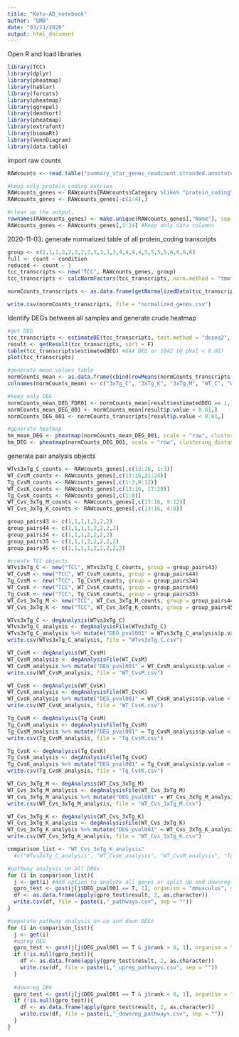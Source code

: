 ```yaml
---
title: "Keto-AD_notebook"
author: "GMB"
date: "03/11/2020"
output: html_document
---
```

Open R and load libraries
```r
library(TCC)
library(dplyr)
library(pheatmap)
library(hablar)
library(forcats)
library(pheatmap)
library(ggrepel)
library(dendsort)
library(pheatmap)
library(extrafont)
library(biomaRt)
library(VennDiagram)
library(data.table)
```

import raw counts
```r
RAWcounts <- read.table("summary_star_genes_readcount.stranded.annotated.tsv", stringsAsFactors = FALSE, header = T, row.names = 1)

#keep only protein coding entries
RAWcounts_genes <- RAWcounts[RAWcounts$Category %like% "protein_coding",] #%like% from data.table package
RAWcounts_genes <- RAWcounts_genes[-c(1:4),]

#clean up the output, 
rownames(RAWcounts_genes) <- make.unique(RAWcounts_genes[,"Name"], sep = ".") #set row names
RAWcounts_genes <- RAWcounts_genes[,1:24] #keep only data columns

```

2020-11-03: generate normalized table of all protein_coding transcripts
```r
group <- c(1,1,1,2,2,2,2,2,3,3,3,3,4,4,4,4,5,5,5,5,6,6,6,6)
full <- count ~ condition
reduced <- count ~ 1
tcc_transcripts <- new("TCC", RAWcounts_genes, group)
tcc_transcripts <- calcNormFactors(tcc_transcripts, norm.method = "tmm", test.method = "edger", iteration = 3, full = full, reduced = reduced)

normCounts_transcripts <- as.data.frame(getNormalizedData(tcc_transcripts))

write.csv(normCounts_transcripts, file = "normalized_genes.csv")
```


Identify DEGs between all samples and generate crude heatmap
```r

#get DEG
tcc_transcripts <- estimateDE(tcc_transcripts, test.method = "deseq2", FDR = 0.1)
result <- getResult(tcc_transcripts, sort = F)
table(tcc_transcripts$estimatedDEG) #644 DEG or 1042 (@ pVal < 0.01)
plot(tcc_transcripts)

#generate mean values table
normCounts_mean <- as.data.frame(cbind(rowMeans(normCounts_transcripts[,1:3]), rowMeans(normCounts_transcripts[,4:8]), rowMeans(normCounts_transcripts[,9:12]), rowMeans(normCounts_transcripts[,13:16]), rowMeans(normCounts_transcripts[,17:20]), rowMeans(normCounts_transcripts[,21:24])))
colnames(normCounts_mean) <- c("3xTg_C", "3xTg_K", "3xTg_M", "WT_C", "WT_K", "WT_M")

#keep only DEG
normCounts_mean_DEG_FDR01 <- normCounts_mean[result$estimatedDEG == 1,]
normCounts_mean_DEG_001 <- normCounts_mean[result$p.value < 0.01,]
normCounts_DEG_001 <- normCounts_transcripts[result$p.value < 0.01,]

#generate heatmap
hm_mean_DEG <- pheatmap(normCounts_mean_DEG_001, scale = "row", clustering_distance_rows = "correlation", show_rownames = F, treeheight_col = 10, cellwidth = 40)
hm_DEG <- pheatmap(normCounts_DEG_001, scale = "row", clustering_distance_rows = "correlation", show_rownames = F, treeheight_col = 10, cellwidth = 10)
```


generate pair analysis objects
```r
WTvs3xTg_C_counts <- RAWcounts_genes[,c(13:16, 1:3)]
WT_CvsM_counts <- RAWcounts_genes[,c(13:16,21:24)]
Tg_CvsM_counts <- RAWcounts_genes[,c(1:3,9:12)]
WT_CvsK_counts <- RAWcounts_genes[,c(13:16, 17:20)]
Tg_CvsK_counts <- RAWcounts_genes[,c(1:8)]
WT_Cvs_3xTg_M_counts <- RAWcounts_genes[,c(13:16, 9:12)]
WT_Cvs_3xTg_K_counts <- RAWcounts_genes[,c(13:16, 4:8)]

group_pairs43 <- c(1,1,1,1,2,2,2)
group_pairs44 <- c(1,1,1,1,2,2,2,2)
group_pairs34 <- c(1,1,1,2,2,2,2)
group_pairs35 <- c(1,1,1,2,2,2,2,2)
group_pairs45 <- c(1,1,1,1,2,2,2,2,2)

#create TCC objects
WTvs3xTg_C <- new("TCC", WTvs3xTg_C_counts, group = group_pairs43)
WT_CvsM <- new("TCC", WT_CvsM_counts, group = group_pairs44)
Tg_CvsM <- new("TCC", Tg_CvsM_counts, group = group_pairs34)
WT_CvsK <- new("TCC", WT_CvsK_counts, group = group_pairs44)
Tg_CvsK <- new("TCC", Tg_CvsK_counts, group = group_pairs35)
WT_Cvs_3xTg_M <- new("TCC", WT_Cvs_3xTg_M_counts, group = group_pairs44)
WT_Cvs_3xTg_K <- new("TCC", WT_Cvs_3xTg_K_counts, group = group_pairs45)

WTvs3xTg_C <- degAnalysis(WTvs3xTg_C)
WTvs3xTg_C_analysis <- degAnalysisFile(WTvs3xTg_C)
WTvs3xTg_C_analysis %>% mutate("DEG_pval001" = WTvs3xTg_C_analysis$p.value < 0.01) -> WTvs3xTg_C_analysis
write.csv(WTvs3xTg_C_analysis, file = "WTvs3xTg_C.csv")

WT_CvsM <- degAnalysis(WT_CvsM)
WT_CvsM_analysis <- degAnalysisFile(WT_CvsM)
WT_CvsM_analysis %>% mutate("DEG_pval001" = WT_CvsM_analysis$p.value < 0.01) -> WT_CvsM_analysis
write.csv(WT_CvsM_analysis, file = "WT_CvsM.csv")

WT_CvsK <- degAnalysis(WT_CvsK)
WT_CvsK_analysis <- degAnalysisFile(WT_CvsK)
WT_CvsK_analysis %>% mutate("DEG_pval001" = WT_CvsK_analysis$p.value < 0.01) -> WT_CvsK_analysis
write.csv(WT_CvsK_analysis, file = "WT_CvsK.csv")

Tg_CvsM <- degAnalysis(Tg_CvsM)
Tg_CvsM_analysis <- degAnalysisFile(Tg_CvsM)
Tg_CvsM_analysis %>% mutate("DEG_pval001" = Tg_CvsM_analysis$p.value < 0.01) -> Tg_CvsM_analysis
write.csv(Tg_CvsM_analysis, file = "Tg_CvsM.csv")

Tg_CvsK <- degAnalysis(Tg_CvsK)
Tg_CvsK_analysis <- degAnalysisFile(Tg_CvsK)
Tg_CvsK_analysis %>% mutate("DEG_pval001" = Tg_CvsK_analysis$p.value < 0.01) -> Tg_CvsK_analysis
write.csv(Tg_CvsK_analysis, file = "Tg_CvsK.csv")

WT_Cvs_3xTg_M <- degAnalysis(WT_Cvs_3xTg_M)
WT_Cvs_3xTg_M_analysis <- degAnalysisFile(WT_Cvs_3xTg_M)
WT_Cvs_3xTg_M_analysis %>% mutate("DEG_pval001" = WT_Cvs_3xTg_M_analysis$p.value < 0.01) -> WT_Cvs_3xTg_M_analysis
write.csv(WT_Cvs_3xTg_M_analysis, file = "WT_Cvs_3xTg_M.csv")

WT_Cvs_3xTg_K <- degAnalysis(WT_Cvs_3xTg_K)
WT_Cvs_3xTg_K_analysis <- degAnalysisFile(WT_Cvs_3xTg_K)
WT_Cvs_3xTg_K_analysis %>% mutate("DEG_pval001" = WT_Cvs_3xTg_K_analysis$p.value < 0.01) -> WT_Cvs_3xTg_K_analysis
write.csv(WT_Cvs_3xTg_K_analysis, file = "WT_Cvs_3xTg_K.csv")

comparison_list <- "WT_Cvs_3xTg_K_analysis"
  #c("WTvs3xTg_C_analysis", "WT_CvsK_analysis", "WT_CvsM_analysis", "Tg_CvsM_analysis", "Tg_CvsK_analysis", "WT_Cvs_3xTg_M_analysis" )

#pathway analysis on all DEGs
for (i in comparison_list){
  j <- get(i) #Add option to analyze all genes or split Up and downreg
  gpro_test <- gost(j[j$DEG_pval001 == T, 1], organism = "mmusculus", sources = "GO:BP", evcodes = T)
  df <- as.data.frame(apply(gpro_test$result, 2, as.character))
  write.csv(df, file = paste(i,"_pathways.csv", sep = ""))
}

#separate pathway analysis on up and down DEGs
for (i in comparison_list){
  j <- get(i) 
  #upreg DEG
  gpro_test <- gost(j[j$DEG_pval001 == T & j$rank > 0, 1], organism = "mmusculus", sources = "GO:BP", evcodes = T)
  if (!is.null(gpro_test)){
    df <- as.data.frame(apply(gpro_test$result, 2, as.character))
    write.csv(df, file = paste(i,"_upreg_pathways.csv", sep = ""))
  }
  
  #downreg DEG
  gpro_test <- gost(j[j$DEG_pval001 == T & j$rank < 0, 1], organism = "mmusculus", sources = "GO:BP", evcodes = T)
  if (!is.null(gpro_test)){
    df <- as.data.frame(apply(gpro_test$result, 2, as.character))
    write.csv(df, file = paste(i,"_downreg_pathways.csv", sep = ""))
  }
}
```

